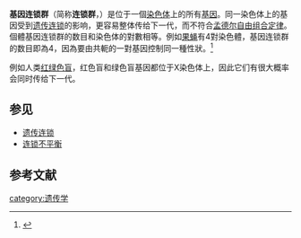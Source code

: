 '''基因连锁群'''（简称'''连锁群'''，{{lang-en|linkage group}}）是位于一個[[染色体|染色体]]上的所有[[基因|基因]]。同一染色体上的基因受到[[遗传连锁|遗传连锁]]的影响，更容易整体传给下一代，而不符合[[孟德尔|孟德尔]][[基因的自由组合定律|自由组合定律]]。個體基因连锁群的数目和染色体的對數相等。例如[[果蠅屬|果蝇]]有4對染色體，基因连锁群的数目即為4，因為要由共軛的一對基因控制同一種性狀。<ref>{{Cite web |url=http://biology.clc.uc.edu/courses/bio105/sex-link.htm |title=Linked and Sex-Linked Genes |trans-title=连锁和性连锁基因 |accessdate=2005-12-04 |archive-date=2015-09-07 |archive-url=https://web.archive.org/web/20150907175154/http://biology.clc.uc.edu/courses/bio105/sex-link.htm |dead-url=yes }}</ref>

例如人类[[红绿色盲|红绿色盲]]，红色盲和绿色盲基因都位于X染色体上，因此它们有很大概率会同时传给下一代。

==参见==
* [[遗传连锁|遗传连锁]]
* [[连锁不平衡|连锁不平衡]]

==参考文献==
{{reflist}}

[[category:遗传学|category:遗传学]]
